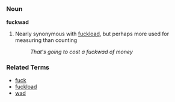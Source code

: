 =={{en}}==

===Noun===
'''fuckwad'''

# {{vulgarslang}} Nearly synonymous with [[fuckload]], but perhaps more used for measuring than counting
#: ''That's going to cost a fuckwad of money''

===Related Terms===
*[[fuck]]
*[[fuckload]]
*[[wad]]